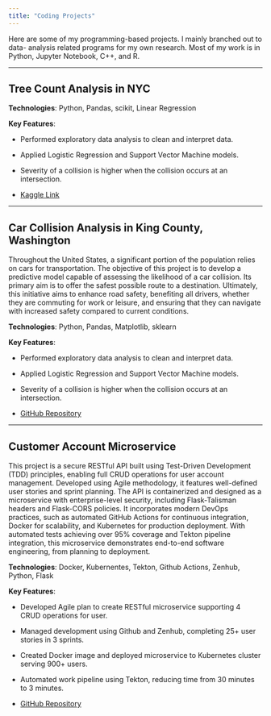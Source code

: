 ```yaml
---
title: "Coding Projects"
---
```


Here are some of my programming-based projects. I mainly branched out to data- analysis related programs for my own research. Most of my work is in Python, Jupyter Notebook, C++, and R.


------------------------------------------------------------------------

## Tree Count Analysis in NYC



**Technologies**: Python, Pandas, scikit, Linear Regression

**Key Features**:

-   Performed exploratory data analysis to clean and interpret data.

-   Applied Logistic Regression and Support Vector Machine models.

-   Severity of a collision is higher when the collision occurs at an intersection.

-   [Kaggle Link](https://www.kaggle.com/code/williamcornejo/evaluating-and-predicting-tree-health-in-nyc)


------------------------------------------------------------------------

## Car Collision Analysis in King County, Washington

Throughout the United States, a significant portion of the population relies on cars for transportation. The objective of this project is to develop a predictive model capable of assessing the likelihood of a car collision. Its primary aim is to offer the safest possible route to a destination. Ultimately, this initiative aims to enhance road safety, benefiting all drivers, whether they are commuting for work or leisure, and ensuring that they can navigate with increased safety compared to current conditions.

**Technologies**: Python, Pandas, Matplotlib, sklearn

**Key Features**:

-   Performed exploratory data analysis to clean and interpret data.

-   Applied Logistic Regression and Support Vector Machine models.

-   Severity of a collision is higher when the collision occurs at an intersection.

-   [GitHub Repository](https://github.com/willm625/Coursera_Capstone)

------------------------------------------------------------------------

## Customer Account Microservice


This project is a secure RESTful API built using Test-Driven Development (TDD) principles, enabling full CRUD operations for user account management. Developed using Agile methodology, it features well-defined user stories and sprint planning. The API is containerized and designed as a microservice with enterprise-level security, including Flask-Talisman headers and Flask-CORS policies. It incorporates modern DevOps practices, such as automated GitHub Actions for continuous integration, Docker for scalability, and Kubernetes for production deployment. With automated tests achieving over 95% coverage and Tekton pipeline integration, this microservice demonstrates end-to-end software engineering, from planning to deployment.


**Technologies**: Docker, Kubernentes, Tekton, Github Actions, Zenhub, Python, Flask

**Key Features**:

-   Developed Agile plan to create RESTful microservice supporting 4 CRUD operations for user.

-   Managed development using Github and Zenhub, completing 25+ user stories in 3 sprints.

-   Created Docker image and deployed microservice to Kubernetes cluster serving 900+ users.

-   Automated work pipeline using Tekton, reducing time from 30 minutes to 3 minutes.

-   [GitHub Repository](https://github.com/willm625/devops-capstone-project)

